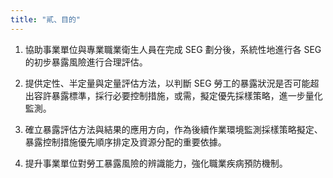 ```yaml
---
title: "貳、目的"
---
```


1.  協助事業單位與專業職業衛生人員在完成 SEG 劃分後，系統性地進行各 SEG 的初步暴露風險進行合理評估。

2.  提供定性、半定量與定量評估方法，以判斷 SEG 勞工的暴露狀況是否可能超出容許暴露標準，採行必要控制措施，或需，擬定優先採樣策略，進一步量化監測。

3.  確立暴露評估方法與結果的應用方向，作為後續作業環境監測採樣策略擬定、暴露控制措施優先順序排定及資源分配的重要依據。

4.  提升事業單位對勞工暴露風險的辨識能力，強化職業疾病預防機制。
